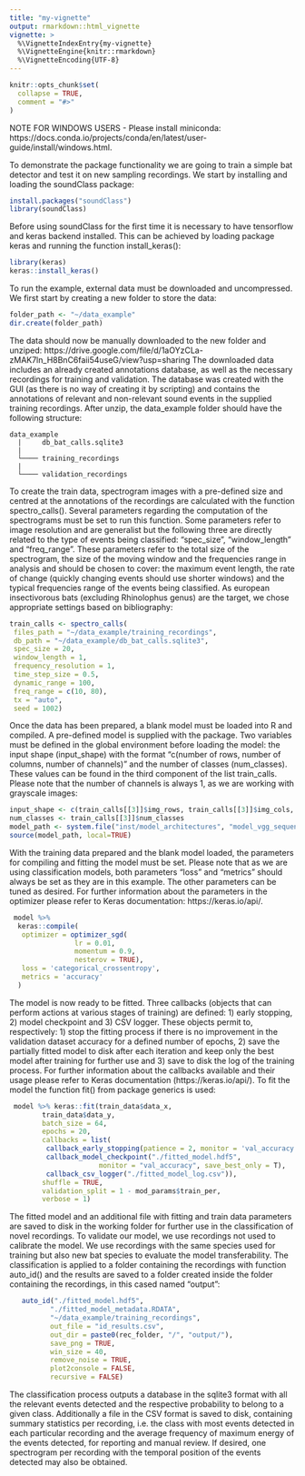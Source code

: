 ```yaml
---
title: "my-vignette"
output: rmarkdown::html_vignette
vignette: >
  %\VignetteIndexEntry{my-vignette}
  %\VignetteEngine{knitr::rmarkdown}
  %\VignetteEncoding{UTF-8}
---
```


```r
knitr::opts_chunk$set(
  collapse = TRUE,
  comment = "#>"
)
```
NOTE FOR WINDOWS USERS - Please install miniconda: https://docs.conda.io/projects/conda/en/latest/user-guide/install/windows.html. 

To demonstrate the package functionality we are going to train a simple bat detector and test it on new sampling recordings. We start by installing and loading the soundClass package:
```r
install.packages("soundClass")
library(soundClass)
```

Before using soundClass for the first time it is necessary to have tensorflow and keras backend installed. This can be achieved by loading package keras and running the function install_keras():   
```r
library(keras)
keras::install_keras()
```

To run the example, external data must be downloaded and uncompressed. We first start by creating a new folder to store the data:
```r
folder_path <- "~/data_example"
dir.create(folder_path)
```

The data should now be manually downloaded to the new folder and unziped:
https://drive.google.com/file/d/1aOYzCLa-zMAK7ln_H8BnC6faii54useG/view?usp=sharing
The downloaded data includes an already created annotations database, as well as the necessary recordings for training and validation. The database was created with the GUI (as there is no way of creating it by scripting) and contains the annotations of relevant and non-relevant sound events in the supplied training recordings. 
After unzip, the data_example folder should have the following structure:
```
data_example
  |     db_bat_calls.sqlite3
  |
  └──── training_recordings
  |
  └──── validation_recordings
```

To create the train data, spectrogram images with a pre-defined size and centred at the annotations of the recordings are calculated with the function spectro_calls(). Several parameters regarding the computation of the spectrograms must be set to run this function. Some parameters refer to image resolution and are generalist but the following three are directly related to the type of events being classified: "spec_size", "window_length" and "freq_range". These parameters refer to the total size of the spectrogram, the size of the moving window and the frequencies range in analysis and should be chosen to cover: the maximum event length, the rate of change (quickly changing events should use shorter windows) and the typical frequencies range of the events being classified. 
As european insectivorous bats (excluding Rhinolophus genus) are the target, we chose appropriate settings based on bibliography:
```r
train_calls <- spectro_calls(
 files_path = "~/data_example/training_recordings",
 db_path = "~/data_example/db_bat_calls.sqlite3",
 spec_size = 20,
 window_length = 1, 
 frequency_resolution = 1,
 time_step_size = 0.5,
 dynamic_range = 100,
 freq_range = c(10, 80),
 tx = "auto",
 seed = 1002)
```

Once the data has been prepared, a blank model must be loaded into R and compiled. A pre-defined model is supplied with the package. Two variables must be defined in the global environment before loading the model: the input shape (input_shape) with the format "c(number of rows, number of columns, number of channels)" and the number of classes (num_classes). These values can be found in the third component of the list train_calls. Please note that the number of channels is always 1, as we are working with grayscale images:
```r
input_shape <- c(train_calls[[3]]$img_rows, train_calls[[3]]$img_cols, 1)
num_classes <- train_calls[[3]]$num_classes
model_path <- system.file("inst/model_architectures", "model_vgg_sequential.R", package="soundClass")
source(model_path, local=TRUE)
```

With the training data prepared and the blank model loaded, the parameters for compiling and fitting the model must be set. Please note that as we are using classification models, both parameters "loss" and "metrics" should always be set as they are in this example. The other parameters can be tuned as desired. For further information about the parameters in the optimizer please refer to Keras documentation: https://keras.io/api/.
```r
 model %>%
  keras::compile(
   optimizer = optimizer_sgd(
                lr = 0.01,
                momentum = 0.9,
                nesterov = TRUE),
   loss = 'categorical_crossentropy',
   metrics = 'accuracy'
  )
```

The model is now ready to be fitted. Three callbacks (objects that can perform actions at various stages of training) are defined: 1) early stopping, 2) model checkpoint and 3) CSV logger. These objects permit to, respectively: 1) stop the fitting process if there is no improvement in the validation dataset accuracy for a defined number of epochs, 2) save the partially fitted model to disk after each iteration and keep only the best model after training for further use and 3) save to disk the log of the training process. For further information about the callbacks available and their usage please refer to Keras documentation (https://keras.io/api/). To fit the model the function fit() from package generics is used:
```r
 model %>% keras::fit(train_data$data_x,
        train_data$data_y,
        batch_size = 64,
        epochs = 20,
        callbacks = list(
         callback_early_stopping(patience = 2, monitor = 'val_accuracy'),
         callback_model_checkpoint("./fitted_model.hdf5",
                      monitor = "val_accuracy", save_best_only = T),
         callback_csv_logger("./fitted_model_log.csv")),
        shuffle = TRUE,
        validation_split = 1 - mod_params$train_per,
        verbose = 1)
```

The fitted model and an additional file with fitting and train data parameters are saved to disk in the working folder for further use in the classification of novel recordings. To validate our model, we use recordings not used to calibrate the model. We use recordings with the same species used for training but also new bat species to evaluate the model transferability. The classification is applied to a folder containing the recordings with function auto_id() and the results are saved to a folder created inside the folder containing the recordings, in this cased named "output":
```r
   auto_id("./fitted_model.hdf5",
          "./fitted_model_metadata.RDATA",
          "~/data_example/training_recordings",
          out_file = "id_results.csv",
          out_dir = paste0(rec_folder, "/", "output/"),
          save_png = TRUE,          
          win_size = 40,
          remove_noise = TRUE,
          plot2console = FALSE,
          recursive = FALSE)
```

The classification process outputs a database in the sqlite3 format with all the relevant events detected and the respective probability to belong to a given class. Additionally a file in the CSV format is saved to disk, containing summary statistics per recording, i.e. the class with most events detected in each particular recording and the average frequency of maximum energy of the events detected, for reporting and manual review. If desired, one spectrogram per recording with the temporal position of the events detected may also be obtained. 
